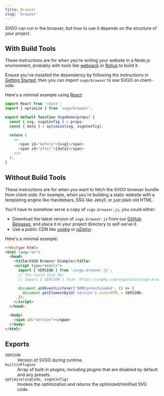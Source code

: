```yaml
---
title: Browser
slug: 'browser'
---
```


SVGO can run in the browser, but how to use it depends on the structure of your project.

## With Build Tools

These instructions are for when you're writing your website in a Node.js environment, probably with tools like [webpack](https://webpack.js.org/) or [Rollup](https://rollupjs.org/) to build it.

Ensure you've installed the dependency by following the instructions in [Getting Started](../01-index.mdx#installation), then you can import `svgo/browser` to use SVGO on client-side.

Here's a minimal example using [React](https://react.dev/):

```js
import React from 'react';
import { optimize } from 'svgo/browser';

export default function SvgoDemo(props) {
  const { svg, svgoConfig } = props;
  const { data } = optimize(svg, svgoConfig);

  return (
    <>
      <span id="before">{svg}</span>
      <span id="after">{data}</span>
    </>
  );
}
```

## Without Build Tools

These instructions are for when you want to fetch the SVGO browser bundle from client-side. For example, when you're building a static website with a templating engine like Handlebars, SSG like Jekyll, or just plain old HTML.

You'll have to somehow serve a copy of `svgo.browser.js`, you could either:

- Download the latest version of `svgo.browser.js` from our [GitHub Releases](https://github.com/svg/svgo/releases), and place it in your project directory to self-serve it.
- Use a public CDN like [unpkg](https://unpkg.com/svgo/dist/svgo.browser.js) or [jsDelivr](https://cdn.jsdelivr.net/npm/svgo/dist/svgo.browser.js).

Here's a minimal example:

```html
<!doctype html>
<html lang="en">
  <head>
    <title>SVGO Browser Example</title>
    <script type="module">
      import { VERSION } from '/svgo.browser.js';
      // You could also do:
      // import { VERSION } from 'https://unpkg.com/svgo/dist/svgo.browser.js';

      document.addEventListener('DOMContentLoaded', () => {
        document.getElementById('version').innerHTML = VERSION;
      });
    </script>
  </head>

  <body>
    <span id="version"></span>
  </body>
</html>
```

## Exports

<dl>
  <dt>
    <code>VERSION</code>
  </dt>
  <dd>Version of SVGO during runtime.</dd>
  <dt>
    <code>builtinPlugins</code>
  </dt>
  <dd>
    Array of built-in plugins, including plugins that are disabled by default
    and any presets.
  </dd>
  <dt>
    <code>optimize(svgCode, svgoConfig)</code>
  </dt>
  <dd>Invokes the optimization and returns the optimized/minified SVG code.</dd>
</dl>
